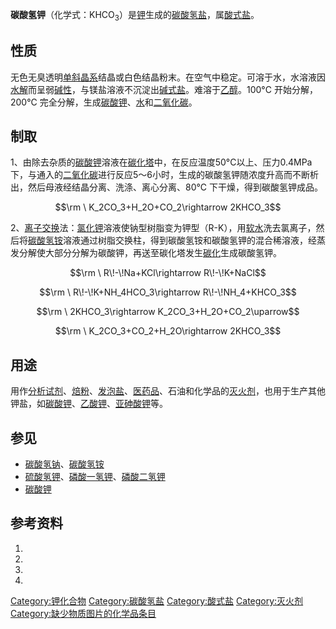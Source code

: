 {{Chembox
|   NameEn = Potassium bicarbonate
|   ImageFile = Potassium bicarbonate.png
|   ImageSize = 200px
|   ImageName = 碳酸氢钾 阴离子和阳离子示意图
|   IUPACName = potassium hydrogen carbonate
|   OtherNames = 重碳酸钾；酸式碳酸钾
| Section1 = {{Chembox Identifiers
| CASNo = 298-14-6
| CASNo_Ref = {{cascite|correct|CAS}}
|    PubChem  =  516893
|  EINECS  =  206-059-0
|  ChemSpiderID_Ref  = {{chemspidercite|correct|chemspider}}|  ChemSpiderID  =  55053
|  ChEBI_Ref  = {{ebicite|changed|EBI}}|  ChEBI  =  81862
|  SMILES  =  [K+].[O-]C(=O)O
|  InChI  =  1/CH2O3.K/c2-1(3)4;/h(H2,2,3,4);/q;+1/p-1
|  InChIKey  =  TYJJADVDDVDEDZ-REWHXWOFAA
|  StdInChI_Ref  = {{stdinchicite|correct|chemspider}}|  StdInChI  =  1S/CH2O3.K/c2-1(3)4;/h(H2,2,3,4);/q;+1/p-1
|  StdInChIKey_Ref  = {{stdinchicite|correct|chemspider}}|  StdInChIKey  =  TYJJADVDDVDEDZ-UHFFFAOYSA-M
}}
| Section2 = {{Chembox Properties
|  Formula = KHCO<sub>3</sub>
|  Appearance = 白色无臭结晶
|  MolarMass = 100.115 
|  Density = 2.17 g/cm<sup>3</sup>
|  Solubility = 22.49 g/100 mL (20 °C) <br> 60 g/100 mL (60 °C)
|  MeltingPt = 292 °C
|  pKa = 8.2 (0.1M)
|  RefractIndex = 1.482
  }}
| Section7 = {{Chembox Hazards
|   ExternalMSDS = [http://msds.ehs.cornell.edu/msds/msdsdod/a495/m247034.htm MSDS]
|   EUIndex = 
|   MainHazards = 
|   NFPA-H = 1
|   NFPA-F =
|   NFPA-R =
|   FlashPt =  
|   RPhrases = 
|   SPhrases = 
  }}
| Section8 = {{Chembox Related
|   OtherAnions = 
|   OtherCations = 
|   OtherCpds = 
  }}
}}
'''碳酸氢钾'''（化学式：KHCO<sub>3</sub>）是[[钾|钾]]生成的[[碳酸氢盐|碳酸氢盐]]，属[[酸式盐|酸式盐]]。

==性质==
无色无臭透明[[单斜晶系|单斜晶系]]结晶或白色结晶粉末。在空气中稳定。可溶于水，水溶液因[[水解|水解]]而呈弱[[碱性|碱性]]，与镁盐溶液不沉淀出[[碱式盐|碱式盐]]。难溶于[[乙醇|乙醇]]。100°C 开始分解，200°C 完全分解，生成[[碳酸钾|碳酸钾]]、[[水|水]]和[[二氧化碳|二氧化碳]]。

==制取==
1、由除去杂质的[[碳酸钾|碳酸钾]]溶液在[[碳化塔|碳化塔]]中，在反应温度50°C以上、压力0.4MPa下，与通入的[[二氧化碳|二氧化碳]]进行反应5～6小时，生成的碳酸氢钾随浓度升高而不断析出，然后母液经结晶分离、洗涤、离心分离、80°C 下干燥，得到碳酸氢钾成品。
:<math>\rm \ K_2CO_3+H_2O+CO_2\rightarrow 2KHCO_3</math>

2、[[离子交换|离子交换]]法：[[氯化钾|氯化钾]]溶液使钠型树脂变为钾型（R-K），用[[软水|软水]]洗去氯离子，然后将[[碳酸氢铵|碳酸氢铵]]溶液通过树脂交换柱，得到碳酸氢铵和碳酸氢钾的混合稀溶液，经蒸发分解使大部分分解为碳酸钾，再送至碳化塔发生[[碳化|碳化]]生成碳酸氢钾。
:<math>\rm \ R\!-\!Na+KCl\rightarrow R\!-\!K+NaCl</math>
:<math>\rm \ R\!-\!K+NH_4HCO_3\rightarrow R\!-\!NH_4+KHCO_3</math>
:<math>\rm \ 2KHCO_3\rightarrow K_2CO_3+H_2O+CO_2\uparrow</math>
:<math>\rm \ K_2CO_3+CO_2+H_2O\rightarrow 2KHCO_3</math>

==用途==
用作[[分析试剂|分析试剂]]、[[焙粉|焙粉]]、[[发泡盐|发泡盐]]、[[医药品|医药品]]、石油和化学品的[[灭火剂|灭火剂]]，也用于生产其他钾盐，如[[碳酸钾|碳酸钾]]、[[乙酸钾|乙酸钾]]、[[亚砷酸钾|亚砷酸钾]]等。

==参见==
*[[碳酸氢钠|碳酸氢钠]]、[[碳酸氢铵|碳酸氢铵]]
*[[硫酸氢钾|硫酸氢钾]]、[[磷酸一氢钾|磷酸一氢钾]]、[[磷酸二氢钾|磷酸二氢钾]]
*[[碳酸钾|碳酸钾]]

==参考资料==
#{{cite book|title=中国化工产品大全 上卷|pages=91|publisher=化学工业出版社|author=化学工业出版社组织编写|isbn=7-5025-1268-3|location=北京|date=1994年7月}}
#{{cite book|pages=214|title=化合物词典|author=申泮文，王积涛主编|publisher=上海辞书出版社|location=上海|isbn=7-5326-0415-2|date=2002年6月}}
#{{cite web|url=http://www.chemyq.com/xz/xz13/126464dfshi.htm|title=碳酸氢钾；酸式碳酸钾；重碳酸钾|publisher=化工引擎|accessdate=2009-09-19|archive-date=2011-10-01|archive-url=https://web.archive.org/web/20111001211427/http://www.chemyq.com/xz/xz13/126464dfshi.htm|dead-url=no}}
#{{cite web |url=http://www.guidechem.com/dictionary/298-14-6.html |title=碳酸氢钾字典-guidechem.com{{en}} |accessdate=2012-01-06 |archive-date=2011-05-14 |archive-url=https://web.archive.org/web/20110514001449/http://www.guidechem.com/dictionary/298-14-6.html |dead-url=no }}
{{Authority control}}
[[Category:钾化合物|Category:钾化合物]]
[[Category:碳酸氢盐|Category:碳酸氢盐]]
[[Category:酸式盐|Category:酸式盐]]
[[Category:灭火剂|Category:灭火剂]]
[[Category:缺少物质图片的化学品条目|Category:缺少物质图片的化学品条目]]

{{Potassium_compounds}}
{{矿物补充剂}}